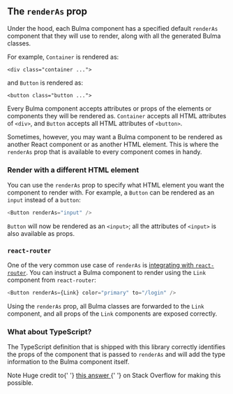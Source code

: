 
<Meta title="Basics/The renderAs prop" />

## The `renderAs` prop

Under the hood, each Bulma component has a specified default `renderAs` component
that they will use to render, along with all the generated Bulma classes.

For example, `Container` is rendered as:

```
<div class="container ...">
```

and `Button` is rendered as:

```
<button class="button ...">
```

Every Bulma component accepts attributes or props of the elements or components
they will be rendered as. `Container` accepts all HTML attributes of `<div>`, and `Button`
accepts all HTML attributes of `<button>`.

Sometimes, however, you may want a Bulma component to be rendered as another React component or as another HTML element.
This is where the `renderAs` prop that is available to every component comes in handy.

### Render with a different HTML element

You can use the `renderAs` prop to specify what HTML element you want the component to render with.
For example, a `Button` can be rendered as an `input` instead of a `button`:

```js
<Button renderAs="input" />
```

`Button` will now be rendered as an `<input>`; all the attributes of `<input>` is also available as props.

### `react-router`

One of the very common use case of `renderAs` is [integrating with `react-router`](https://github.com/couds/react-bulma-components/issues/55).
You can instruct a Bulma component to render using the `Link` component from `react-router`:

```js
<Button renderAs={Link} color="primary" to="/login" />
```

Using the `renderAs` prop, all Bulma classes are forwarded to the `Link` component, and all
props of the `Link` components are exposed correctly.

### What about TypeScript?

The TypeScript definition that is shipped with this library correctly identifies the props
of the component that is passed to `renderAs` and will add the type information to the Bulma component itself.

<Message color="primary">
  <Message.Header>Note</Message.Header>
  <Message.Body>
    Huge credit to{' '}
    <a href="https://stackoverflow.com/questions/54049871/how-do-i-type-this-as-jsx-attribute-in-typescript">
      this answer
    </a>{' '}
    on Stack Overflow for making this possible.
  </Message.Body>
</Message>
